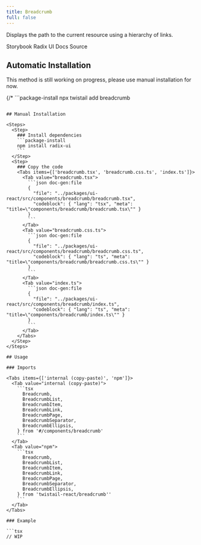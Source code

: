 ```yaml
---
title: Breadcrumb
full: false
---
```


Displays the path to the current resource using a hierarchy of links.

<Badges>
  <BadgeLink href="https://storybook.twistail.com/?path=/docs/base-components-breadcrumb--default" external>
    Storybook
  </BadgeLink>
  <BadgeLink href="https://www.radix-ui.com/primitives/docs/utilities/slot" external>
    Radix UI Docs
  </BadgeLink>
  <BadgeLink href="https://github.com/riipandi/twistail/tree/main/packages/ui-react/src/components/breadcrumb" external>
    Source
  </BadgeLink>
</Badges>

## Automatic Installation

<Callout type='warn'>
  This method is still working on progress, please use manual installation for now.
</Callout>

{/* ```package-install
npx twistail add breadcrumb
``` */}

## Manual Installation

<Steps>
  <Step>
    ### Install dependencies
    ```package-install
    npm install radix-ui
    ```
  </Step>
  <Step>
    ### Copy the code
    <Tabs items={['breadcrumb.tsx', 'breadcrumb.css.ts', 'index.ts']}>
      <Tab value="breadcrumb.tsx">
        ```json doc-gen:file
        {
          "file": "../packages/ui-react/src/components/breadcrumb/breadcrumb.tsx",
          "codeblock": { "lang": "tsx", "meta": "title=\"components/breadcrumb/breadcrumb.tsx\"" }
        }
        ```
      </Tab>
      <Tab value="breadcrumb.css.ts">
        ```json doc-gen:file
        {
          "file": "../packages/ui-react/src/components/breadcrumb/breadcrumb.css.ts",
          "codeblock": { "lang": "ts", "meta": "title=\"components/breadcrumb/breadcrumb.css.ts\"" }
        }
        ```
      </Tab>
      <Tab value="index.ts">
        ```json doc-gen:file
        {
          "file": "../packages/ui-react/src/components/breadcrumb/index.ts",
          "codeblock": { "lang": "ts", "meta": "title=\"components/breadcrumb/index.ts\"" }
        }
        ```
      </Tab>
    </Tabs>
  </Step>
</Steps>

## Usage

### Imports

<Tabs items={['internal (copy-paste)', 'npm']}>
  <Tab value="internal (copy-paste)">
    ```tsx
      Breadcrumb,
      BreadcrumbList,
      BreadcrumbItem,
      BreadcrumbLink,
      BreadcrumbPage,
      BreadcrumbSeparator,
      BreadcrumbEllipsis,
    } from '#/components/breadcrumb'
    ```
  </Tab>
  <Tab value="npm">
    ```tsx
      Breadcrumb,
      BreadcrumbList,
      BreadcrumbItem,
      BreadcrumbLink,
      BreadcrumbPage,
      BreadcrumbSeparator,
      BreadcrumbEllipsis,
    } from 'twistail-react/breadcrumb''
    ```
  </Tab>
</Tabs>

### Example

```tsx
// WIP
```
